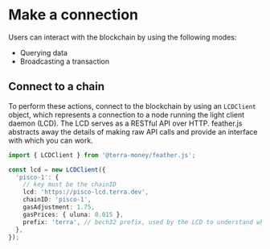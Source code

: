 # Make a connection

Users can interact with the blockchain by using the following modes:

- Querying data
- Broadcasting a transaction

## Connect to a chain

To perform these actions, connect to the blockchain by using an `LCDClient` object, which represents a connection to a node running the light client daemon (LCD). The LCD serves as a RESTful API over HTTP. feather.js abstracts away the details of making raw API calls and provide an interface with which you can work.

```ts
import { LCDClient } from '@terra-money/feather.js';

const lcd = new LCDClient({
  'pisco-1': {
    // key must be the chainID
    lcd: 'https://pisco-lcd.terra.dev',
    chainID: 'pisco-1',
    gasAdjustment: 1.75,
    gasPrices: { uluna: 0.015 },
    prefix: 'terra', // bech32 prefix, used by the LCD to understand which is the right chain to query
  },
});
```
